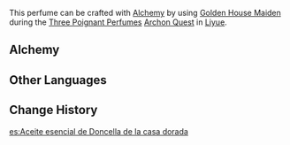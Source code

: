 {{Item Infobox
|id           = 100490
|image        = Item Golden House Maiden Essential Oil.png
|type         = Quest Items
|description  = The essence of decocted Silk Flowers. It can be further refined into perfume. Gives off a sweet scent.
|source1      = [[Alchemy]]
}}
This perfume can be crafted with [[Alchemy]] by using [[Golden House Maiden]] during the [[Three Poignant Perfumes]] [[Archon Quest]] in [[Liyue]].
==Alchemy==
{{Recipe
|type = Crafting
|Golden House Maiden = 1
|sort = Golden House Maiden
}}
==Other Languages==
{{Other Languages
|default_hidden = 1
|en      = Golden House Maiden Essential Oil
|zhs     = 「金屋藏娇」精油
|zhs_rm  = "Jīnwūcángjiáo" Jīngyóu
|zht     = 「金屋藏嬌」精油
|zht_rm  = "Jīnwūcángjiáo" Jīngyóu
|zh_note = 金屋藏娇 ("jīnwūcángjiáo") is an idiom used to refer to a man building an extravagant house for a woman he fancies.
|ja      = 「金屋蔵嬌」のオイル
|ja_rm   = "Kin'okuzoukyou" no Oiru
|ko      = 「금옥장교」 정유
|ko_rm   = "Geumokjanggyo" Jeong'yu
|es      = Aceite esencial de doncella de la casa dorada
|fr      = Huile essentielle de maîtresse de la Chambre d'Or
|ru      = Эссенция «Золотой мадам»
|th      = น้ำมันหอมระเหย "Golden House Mistress"
|th_rm   = 
|vi      = Tinh dầu "Kim Ốc Tàng Kiều"
|de      = Öl „Geheime Geliebte“
|id      = Minyak Esensial dari Bunga Gadis Rumah Emas
|pt      = Óleo Essencial de "Donzela da Casa Dourada"
}}

==Change History==
{{Change History|1.0}}

[[es:Aceite esencial de Doncella de la casa dorada]]
